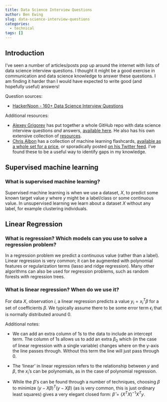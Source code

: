---
title: Data Science Interview Questions
author: Ben Ewing
slug: data-science-interview-questions
categories:
  - technical
tags: []
---

## Introduction

I've seen a number of articles/posts pop up around the internet with lists of data science interview questions. I thought it might be a good exercise in communication and data science knowledge to answer these questions. I am finding it harder than I would have expected to write good (and hopefully useful) answers!

Question sources:

* [HackerNoon - 160+ Data Science Interview Questions](https://hackernoon.com/160-data-science-interview-questions-415s3y2a)

Additional resources:

* [Alexey Grigorev](http://alexeygrigorev.com/) has put together a whole GitHub repo with data science interview questions _and_ answers, [available here](https://github.com/alexeygrigorev/data-science-interviews/). He also has his own extensive collection of [resources](https://github.com/alexeygrigorev/data-science-interviews/blob/master/awesome.md).
* [Chris Albon](https://chrisalbon.com/) has a collection of machine learning flashcards, [available as a whole set for a price](https://machinelearningflashcards.com/), or sporadically posted [on his Twitter feed](https://twitter.com/chrisalbon). I've found these to be a useful way to identify gaps in my knowledge.

## Supervised machine learning

### What is supervised machine learning?

Supervised machine learning is when we use a dataset, $X$, to predict some known target value $y$ where $y$ might be a label/class or some continuous value. In unsupervised learning we learn about a dataset $X$ without any label, for example clustering individuals.

## Linear Regression

### What is regression? Which models can you use to solve a regression problem?

In a regression problem we predict a continuous value (rather than a label). Linear regression is very common; it can be augmented with polynomial features or regularization terms (lasso and ridge regression). Many other algorithms can also be used for regression problems, such as random forests with regression trees.

### What is linear regression? When do we use it?

For data $X$, observation $i$, a linear regression predicts a value $y_i = x_i^T\beta$ for a set of coefficients $\beta$. We typically assume there to be some error term $\epsilon_i$ that is normally distributed around 0. 

Additional notes:

* We can add an extra column of 1s to the data to include an intercept term. The column of 1s allows us to add an extra $\beta_0$ which (in the case of linear regression with a single variable) changes where on the y-axis the line passes through. Without this term the line will just pass through 0.

* The 'linear' in linear regression refers to the relationship between $y$ and $\beta$, the $x_i$'s can be polynomials, as in the case of polynomial regression.

* While the $\beta$'s can be found through a number of techniques, choosing $\beta$ to minimize $(y- X\beta)^T(y- X\beta)$ (as is very common, this is just ordinary least squares) gives a very elegant closed form: $\hat{\beta} = (X^TX)^{-1}X^Ty$.